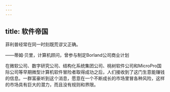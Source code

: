 ```yaml
---
---
---
```

title: 软件帝国
---




菲利普经常在同一时刻既荒谬又正确。

——蒂姆·贝里，计算机顾问，曾参与制定Borland公司商业计划



在微软公司、数字研究公司、结构化系统集团公司、桃树软件公司和MicroPro国际公司等早期微型计算机软件冒险者取得成功之后，人们接收到了这门生意能赚钱的信息。一群富豪听到这个消息，愿意在一个不断成长的市场里冒各种风险，这样的市场具有巨大的潜力，而且没有规则和界限。